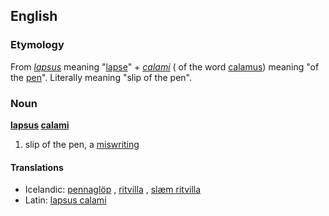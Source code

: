 ==English==
===Etymology===
From ''[[lapsus]]'' meaning "[[lapse]]" + ''[[calami]]'' ({{gen}} of the word [[calamus]]) meaning "of the [[pen]]". Literally meaning "slip of the pen".
===Noun===
'''[[lapsus]] [[calamus|calami]]'''
# {{formal}} slip of the pen, a [[miswriting]]

====Translations====
*Icelandic: [[pennaglöp]] {{npl}}, [[ritvilla]] {{f}}, [[slæm ritvilla]] {{f}}
*Latin: [[lapsus calami#Latin|lapsus calami]] {{m}}